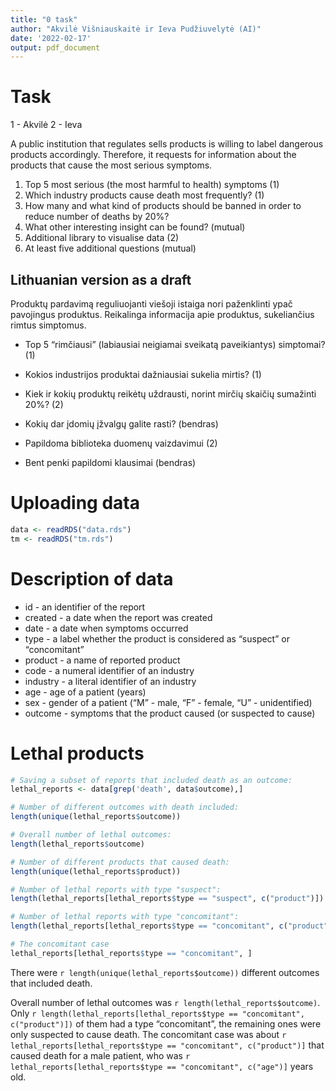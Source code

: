 ```yaml
---
title: "0 task"
author: "Akvilė Višniauskaitė ir Ieva Pudžiuvelytė (AI)"
date: '2022-02-17'
output: pdf_document
---
```


# Task

1 - Akvilė
2 - Ieva

A public institution that regulates sells products is willing to label dangerous
products accordingly. Therefore, it requests for information about the products
that cause the most serious symptoms.

1. Top 5 most serious (the most harmful to health) symptoms (1)
2. Which industry products cause death most frequently? (1)
3. How many and what kind of products should be banned in order to reduce number
   of deaths by 20%?
4. What other interesting insight can be found? (mutual)
5. Additional library to visualise data (2)
6. At least five additional questions (mutual)

## Lithuanian version as a draft

Produktų pardavimą reguliuojanti viešoji istaiga nori paženklinti ypač 
pavojingus produktus.
Reikalinga informacija apie produktus, sukeliančius rimtus simptomus.

- Top 5 "rimčiausi" (labiausiai neigiamai sveikatą paveikiantys) simptomai? (1)
- Kokios industrijos produktai dažniausiai sukelia mirtis? (1)
- Kiek ir kokių produktų reikėtų uždrausti, norint mirčių skaičių sumažinti 
   20%? (2)
- Kokių dar įdomių įžvalgų galite rasti? (bendras)

- Papildoma biblioteka duomenų vaizdavimui (2)
- Bent penki papildomi klausimai (bendras)

# Uploading data

```r
data <- readRDS("data.rds")
tm <- readRDS("tm.rds")
```

# Description of data

- id - an identifier of the report
- created - a date when the report was created
- date - a date when symptoms occurred
- type - a label whether the product is considered as "suspect" or "concomitant"
- product - a name of reported product
- code - a numeral identifier of an industry
- industry - a literal identifier of an industry
- age - age of a patient (years)
- sex - gender of a patient ("M" - male, "F" - female, "U" - unidentified)
- outcome - symptoms that the product caused (or suspected to cause) 

# Lethal products

```r
# Saving a subset of reports that included death as an outcome:
lethal_reports <- data[grep('death', data$outcome),]

# Number of different outcomes with death included:
length(unique(lethal_reports$outcome))

# Overall number of lethal outcomes:
length(lethal_reports$outcome)

# Number of different products that caused death:
length(unique(lethal_reports$product))

# Number of lethal reports with type "suspect":  
length(lethal_reports[lethal_reports$type == "suspect", c("product")])

# Number of lethal reports with type "concomitant":
length(lethal_reports[lethal_reports$type == "concomitant", c("product")])

# The concomitant case
lethal_reports[lethal_reports$type == "concomitant", ]
```

There were `r length(unique(lethal_reports$outcome))` different outcomes that 
included death.

Overall number of lethal outcomes was `r length(lethal_reports$outcome)`. Only 
`r length(lethal_reports[lethal_reports$type == "concomitant", c("product")])` 
of them had a type "concomitant", the remaining ones were only suspected to 
cause death. The concomitant case was about 
`r lethal_reports[lethal_reports$type == "concomitant", c("product")]` that
caused death for a male patient, who was
`r lethal_reports[lethal_reports$type == "concomitant", c("age")]` years old.

